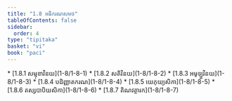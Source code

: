 ```yaml
---
title: "1.8 អធិករណសមថ"
tableOfContents: false
sidebar:
  order: 4
type: "tipitaka"
basket: "vi"
book: "paci"
---
```



<DynamicBreadcrumb />



<TableOfContents book="paci" section="1.8">
* [1.8.1 សម្មុខាវិនយ](1-8/1-8-1)
* [1.8.2 សតិវិនយ](1-8/1-8-2)
* [1.8.3 អមូឡ្ហវិនយ](1-8/1-8-3)
* [1.8.4 បដិញ្ញាតករណ](1-8/1-8-4)
* [1.8.5 យេភុយ្យសិកា](1-8/1-8-5)
* [1.8.6 តស្សបាបិយសិកា](1-8/1-8-6)
* [1.8.7 តិណវត្ថារក](1-8/1-8-7)
</TableOfContents>